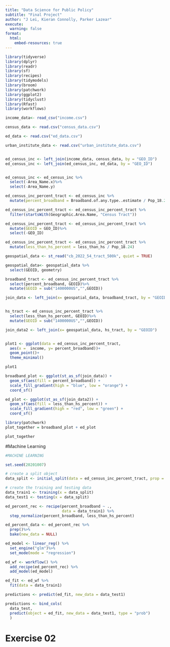 ```yaml
---
title: "Data Science for Public Policy"
subtitle: "Final Project"
author: "J Lei, Kieran Connolly, Parker Lazear"
execute:
  warning: false
format:
  html:
    embed-resources: true
---
```

```r
library(tidyverse)
library(dplyr)
library(readr)
library(sf)
library(recipes)
library(tidymodels)
library(broom)
library(patchwork)
library(ggplot2)
library(tidyclust)
library(Rfast)
library(workflows)
```


```r

income_data<- read_csv("income.csv")

census_data <- read.csv("census_data.csv")

ed_data <- read.csv("ed_data.csv")

urban_institute_data <- read.csv("urban_institute_data.csv")


ed_census_inc <- left_join(income_data, census_data, by = "GEO_ID")
ed_census_inc <- left_join(ed_census_inc, ed_data, by = "GEO_ID")


ed_census_inc <- ed_census_inc %>%
  select(-Area_Name.x)%>%
  select(-Area_Name.y)

ed_census_inc_percent_tract <- ed_census_inc %>%
  mutate(percent_broadband = Broadband.of.any.type..estimate / Pop_18.24)

ed_census_inc_percent_tract <- ed_census_inc_percent_tract %>%
  filter(startsWith(Geographic.Area.Name, "Census Tract"))

ed_census_inc_percent_tract <- ed_census_inc_percent_tract %>%
  mutate(GEOID = GEO_ID)%>%
  select(-GEO_ID)

ed_census_inc_percent_tract <- ed_census_inc_percent_tract %>%
  mutate(less_than_hs_percent = less_than_hs / Pop_18.24)


```


```r


geospatial_data <- st_read("cb_2022_54_tract_500k", quiet = TRUE)

geospatial_data<- geospatial_data %>%
  select(GEOID, geometry)

broadband_tract <- ed_census_inc_percent_tract %>%
  select(percent_broadband, GEOID)%>%
  mutate(GEOID = sub("1400000US","",GEOID))

join_data <- left_join(x= geospatial_data, broadband_tract, by = "GEOID")


hs_tract <- ed_census_inc_percent_tract %>%
  select(less_than_hs_percent, GEOID)%>%
  mutate(GEOID = sub("1400000US","",GEOID))

join_data2 <- left_join(x= geospatial_data, hs_tract, by = "GEOID")


plot1 <- ggplot(data = ed_census_inc_percent_tract,
  aes(x =  income, y= percent_broadband))+
  geom_point()+
  theme_minimal()

plot1

broadband_plot <- ggplot(st_as_sf(join_data)) + 
  geom_sf(aes(fill = percent_broadband)) +
  scale_fill_gradient(high = "blue", low = "orange") +
  coord_sf()

ed_plot <- ggplot(st_as_sf(join_data2)) + 
  geom_sf(aes(fill = less_than_hs_percent)) +
  scale_fill_gradient(high = "red", low = "green") +
  coord_sf()

library(patchwork)
plot_together = broadband_plot + ed_plot

plot_together

```


#Machine Learning

```r
#MACHINE LEARNING

set.seed(20201007)

# create a split object
data_split <- initial_split(data = ed_census_inc_percent_tract, prop = 0.75)

# create the training and testing data
data_train1 <- training(x = data_split)
data_test1 <- testing(x = data_split)

ed_percent_rec <- recipe(percent_broadband ~ .,
                         data = data_train1) %>%
  step_normalize(percent_broadband, less_than_hs_percent)

ed_percent_data <- ed_percent_rec %>%
  prep()%>%
  bake(new_data = NULL)

ed_model <- linear_reg() %>%
  set_engine("glm")%>%
  set_mode(mode = "regression")

ed_wf <- workflow() %>%
  add_recipe(ed_percent_rec) %>%
  add_model(ed_model)

ed_fit <- ed_wf %>%
  fit(data = data_train1)

predictions <- predict(ed_fit, new_data = data_test1)

predictions <- bind_cols(
  data_test,
  predict(object = ed_fit, new_data = data_test1, type = "prob")
  )

```

# Exercise 02

```r


```

